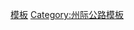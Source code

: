 {{Navbox
|state=autocollapse
|image=[[Image:I-64.svg|40px]]
|name=64号州际公路及其辅助线
|title=[[64号州际公路|<font color=white>64号州际公路</font>]]<font color=white>及其</font>[[美國州際公路輔助線列表|<font color=white>辅助线</font>]]
|titlestyle= background:#006A4D; color:white;
|listclass=hlist
|list1=*'''[[64号州际公路密苏里州段|密苏里州段]]'''
*'''[[64号州际公路伊利诺伊州段|伊利诺伊州段]]'''
*'''[[64号州际公路印第安纳州段|印第安纳州段]]'''
**[[164号州际公路|164]]<sup>1</sup>
*'''[[64号州际公路肯塔基州段|肯塔基州]]'''
**[[264号州际公路 (肯塔基州)|264]]
**[[New Circle Road|464]]<sup>2</sup>
*'''[[64号州际公路西弗吉尼亚州段|西弗吉尼亚州段]]'''
*'''[[64号州际公路弗吉尼亚州段|弗吉尼亚州段]]'''
**[[264号州际公路 (弗吉尼亚州)|264]]
**[[464号州际公路|464]]
**[[564号州际公路|564]]
**[[664号州际公路|664]]
|list2=*<sup>1</sup>过去线路
*<sup>2</sup>已取消
}}
<noinclude>
[[Category:64号州际公路|模板]]
[[Category:州际公路模板]]
</noinclude>